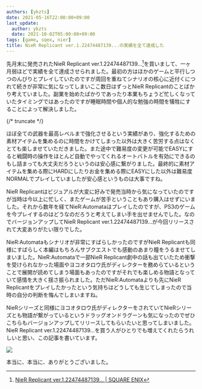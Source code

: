 ```yaml
---
authors: [ykzts]
date: 2021-05-16T22:00:00+09:00
last_update:
  author: ykzts
  date: 2021-10-02T05:00:00+09:00
tags: [game, sqex, nier]
title: NieR Replicant ver.1.22474487139...の実績を全て達成した
---
```


先月末に発売されたNieR Replicant ver.1.22474487139...[^1]を買いまして、一ヶ月弱ほどで実績を全て達成させられました。最初の方はほかのゲームと平行しつつのんびりとプレイしていたのですが周回を重ねてシナリオの核心に近付くにつれて続きが非常に気になってしまいここ数日はずっとNieR Replicantのことばかり考えていました。副業を始めたばかりであったり本業もちょうど忙しくなっていたタイミングではあったのですが睡眠時間や個人的な勉強の時間を犠牲にすることによって解決しました。

{/* truncate */}

ほぼ全ての武器を最高レベルまで強化させるという実績があり、強化するための素材アイテムを集めるのに時間をかけてしまった以外は大きく苦労する点はなくとても楽しませていただきました。また途中で難易度の変更が可能でEASYにすると戦闘時の操作をほとんど自動でやってくれるオートバトルを有効にできるのもし詰まっても大丈夫だろうというのは安心感に繋がりました。最終的に素材アイテムを集める際にHARDにしたりお金を集める際にEASYにした以外は難易度NORMALでプレイしていましたが安心感というものは大事ですね。

NieR Replicantはビジュアルが大変に好みで発売当時から気になっていたのですが当時は今以上に忙しく、またゲームが苦手ということもあり購入はせずにいました。それから数年を経てNieR:Automataはプレイしたのですが、PS3のゲームを今プレイするのはどうなのだろうと考えてしまい手を出せませんでした。なのでバージョンアップしてNieR Replicant ver.1.22474487139...が今回リリースされて大変ありがたい限りでした。

NieR:Automataもシナリオが非常にすばらしかったのですがNieR Replicantも同様にすばらしく本編はもちろんサブクエストでも感動のあまり瞳をうるませてしまいました。NieR:Automataで一部NieR Replicant劇中の話も出ていたため衝撃を受けられなかった場面やヨコオタロウ氏がディレクターを務めらているということで展開が読めてしまう場面もあったのですがそれでも楽しめる物語となっていて感情を大きく揺さ振られました。ただNieR:Automataよりも先にNieR Replicantをプレイしたかったという気持ちはどうしても生じてしまったので当時の自分の判断を悔んでしまいますね。

NieRシリーズと同様にヨコオタロウ氏がディレクターをされていてNieRシリーズとも物語が繋がっているというドラッグオンドラグーンも気になったのでぜひこちらもバージョンアップしてリリースしてもらいたいと思ってしまいました。NieR Replicant ver.1.22474487139...を買う人がひとりでも増えてくれたらうれしいと思い、この記事を書いています。

![](./img/nier-replicant-achievement.png)

本当に、本当に、ありがとうございました。

[^1]: [NieR Replicant ver.1.22474487139... | SQUARE ENIX](https://www.jp.square-enix.com/nierreplicantv1p2/)
